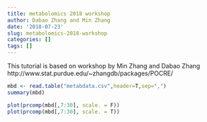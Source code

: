 ---
title: metabolomics 2018 workshop
author: Dabao Zhang and Min Zhang
date: '2018-07-23'
slug: metabolomics-2018-workshop
categories: []
tags: []
---

This tutorial is based on workshop by Min Zhang and Dabao Zhang
http://www.stat.purdue.edu/~zhangdb/packages/POCRE/


```{r eval=TRUE, echo=TRUE}
mbd <- read.table("metabdata.csv",header=T,sep=",")
summary(mbd)
```

```{r eval=TRUE, echo=TRUE}
plot(prcomp(mbd[,7:30], scale. = F))
plot(prcomp(mbd[,7:30], scale. = T))
```
